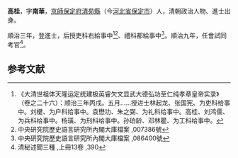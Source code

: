 {{Otheruses|高桂|other=同名或類似名的其它條目描述}}
'''高桂'''，字'''南華'''，[[京師|京師]][[保定府|保定府]][[清苑縣|清苑縣]]（今[[河北省|河北省]][[保定市|保定市]]）人，清朝政治人物、進士出身。

順治三年，登進士，后授吏科右給事中<ref>《大清世祖体天隆运定统建极英睿欠文显武大德弘功至仁纯孝章皇帝实录》（卷之二十六）：顺治三年丙戌。五月……授进士林起龙、张国宪、为吏科给事中。刘楗、为户科给事中。袁懋功、朱之弼、为礼科给事中。高桂、刘鸿儒、为兵科给事中。杨璜、为刑科给事中。孙珀龄、邓林瞿、为工科给事中。</ref><ref>中央研究院歷史語言研究所內閣大庫檔案 ,007386號</ref>、禮科都給事中<ref>中央研究院歷史語言研究所內閣大庫檔案 ,086400號</ref>。順治九年，任會試同考官<ref>清秘述聞三種 ,上冊13卷 ,390</ref>。

==参考文献==
{{reflist}}
{{清朝人物小作品}}
{{順治三年丙戌科殿試金榜}}